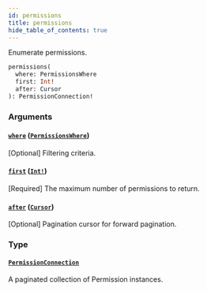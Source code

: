 ```yaml
---
id: permissions
title: permissions
hide_table_of_contents: true
---
```



Enumerate permissions.

```graphql
permissions(
  where: PermissionsWhere
  first: Int!
  after: Cursor
): PermissionConnection!
```


### Arguments

#### [`where`](#) ([`PermissionsWhere`](/docs/directory-api-reference/schema/permissions/inputs/permissions-where))

[Optional] Filtering criteria.


#### [`first`](#) ([`Int!`](/docs/directory-api-reference/schema/common/scalars/int))

[Required] The maximum number of permissions to return.


#### [`after`](#) ([`Cursor`](/docs/directory-api-reference/schema/common/scalars/cursor))

[Optional] Pagination cursor for forward pagination.


### Type

#### [`PermissionConnection`](/docs/directory-api-reference/schema/permissions/objects/permission-connection)

A paginated collection of Permission instances.





